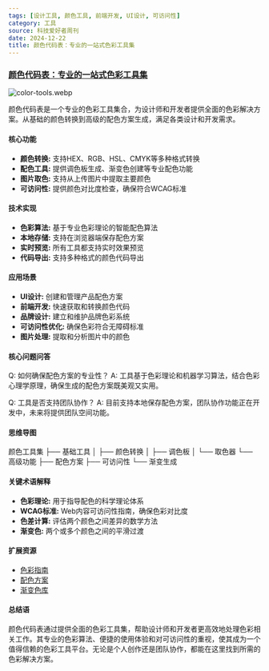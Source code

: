 ```yaml
---
tags: [设计工具, 颜色工具, 前端开发, UI设计, 可访问性]
category: 工具
source: 科技爱好者周刊
date: 2024-12-22
title: 颜色代码表：专业的一站式色彩工具集
---
```


### [颜色代码表：专业的一站式色彩工具集](https://www.ysdaima.com/)

![color-tools.webp](https://img.mengpeng.tech/i/2024/12/22/6767c14108f51.webp)

颜色代码表是一个专业的色彩工具集合，为设计师和开发者提供全面的色彩解决方案。从基础的颜色转换到高级的配色方案生成，满足各类设计和开发需求。

#### 核心功能

- **颜色转换:** 支持HEX、RGB、HSL、CMYK等多种格式转换
- **配色工具:** 提供调色板生成、渐变色创建等专业配色功能
- **图片取色:** 支持从上传图片中提取主要颜色
- **可访问性:** 提供颜色对比度检查，确保符合WCAG标准

#### 技术实现

- **色彩算法:** 基于专业色彩理论的智能配色算法
- **本地存储:** 支持在浏览器端保存配色方案
- **实时预览:** 所有工具都支持实时效果预览
- **代码导出:** 支持多种格式的颜色代码导出

#### 应用场景

- **UI设计:** 创建和管理产品配色方案
- **前端开发:** 快速获取和转换颜色代码
- **品牌设计:** 建立和维护品牌色彩系统
- **可访问性优化:** 确保色彩符合无障碍标准
- **图片处理:** 提取和分析图片中的颜色

#### 核心问题问答

Q: 如何确保配色方案的专业性？
A: 工具基于色彩理论和机器学习算法，结合色彩心理学原理，确保生成的配色方案既美观又实用。

Q: 工具是否支持团队协作？
A: 目前支持本地保存配色方案，团队协作功能正在开发中，未来将提供团队空间功能。

#### 思维导图
颜色工具集
├── 基础工具
│   ├── 颜色转换
│   ├── 调色板
│   └── 取色器
└── 高级功能
    ├── 配色方案
    ├── 可访问性
    └── 渐变生成

#### 关键术语解释

- **色彩理论:** 用于指导配色的科学理论体系
- **WCAG标准:** Web内容可访问性指南，确保色彩对比度
- **色差计算:** 评估两个颜色之间差异的数学方法
- **渐变色:** 两个或多个颜色之间的平滑过渡

#### 扩展资源

- [色彩指南](https://www.ysdaima.com/guide)
- [配色方案](https://www.ysdaima.com/schemes)
- [渐变色库](https://www.ysdaima.com/gradients)

#### 总结语

颜色代码表通过提供全面的色彩工具集，帮助设计师和开发者更高效地处理色彩相关工作。其专业的色彩算法、便捷的使用体验和对可访问性的重视，使其成为一个值得信赖的色彩工具平台。无论是个人创作还是团队协作，都能在这里找到所需的色彩解决方案。 